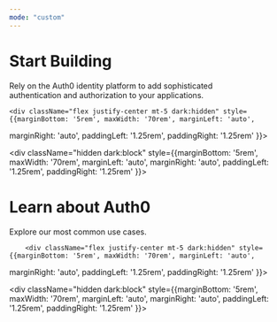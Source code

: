 ```yaml
---
mode: "custom"
---
```



<BgImage/>
<div className="gap-5 flex justify-center p-6">
  <div className="w-[min(860px,90vw)] text-center px-6 py-12">
    <h1 className="mb-5 font-inter text-5xl text-center text-gray-900 dark:text-white">Start Building</h1>
    <p className="mt-4 mb-10 font-inter font-normal text-body-l leading-body-l tracking-body-l text-center text-gray-600 max-w-2xl mx-auto dark:text-white">
      Rely on the Auth0 identity platform to add sophisticated <br /> authentication and authorization to your applications.
    </p>

    <div className="flex justify-center mt-5 dark:hidden" style={{marginBottom: '5rem', maxWidth: '70rem', marginLeft: 'auto',
marginRight: 'auto', paddingLeft: '1.25rem',
paddingRight: '1.25rem' }}>
      <Columns cols={4}>
        <HeroCard title="Native/Mobile App" img="https://mintlify-assets.b-cdn.net/auth0/light-mobile.svg" description="Mobile or Desktop app that runs natively on a device" example="e.g., iOS, Android" href="#" />
        <HeroCard title="Single Page App" img="https://mintlify-assets.b-cdn.net/auth0/light-single.svg" description="JavaScript web app that runs in the browser" example="e.g., React, Vue" href="#" />
        <HeroCard title="Regular Web App" img="https://mintlify-assets.b-cdn.net/auth0/light-reg.svg" description="Traditional web app that runs on the server" example="e.g., React, Vue" href="#" />
        <HeroCard title="Backend/API" img="https://mintlify-assets.b-cdn.net/auth0/light-backend.svg" description="An API or service protected by Auth0" example="e.g., Node.js, Python" href="#" />
      </Columns>
    </div>
    <div className="hidden dark:block" style={{marginBottom: '5rem', maxWidth: '70rem', marginLeft: 'auto',
marginRight: 'auto', paddingLeft: '1.25rem',
paddingRight: '1.25rem' }}>
      <Columns cols={4}>
        <HeroCard title="Native/Mobile App" img="https://mintlify-assets.b-cdn.net/auth0/dark-mobile.svg" description="Mobile or Desktop app that runs natively on a device" example="e.g., iOS, Android" href="#" />
        <HeroCard title="Single Page App" img="https://mintlify-assets.b-cdn.net/auth0/dark-single.svg" description="JavaScript web app that runs in the browser" example="e.g., React, Vue" href="#" />
        <HeroCard title="Regular Web App" img="https://mintlify-assets.b-cdn.net/auth0/dark-reg.svg" description="Traditional web app that runs on the server" example="e.g., React, Vue" href="#" />
        <HeroCard title="Backend/API" img="https://mintlify-assets.b-cdn.net/auth0/dark-backend.svg" description="An API or service protected by Auth0" example="e.g., Node.js, Python" href="#" />
      </Columns>
    </div>
  </div>
</div>
<div style={{height: '2px', width: '100%', background: 'linear-gradient(to right, var(--dash-color, #ccc) 50%, transparent 50%)', backgroundSize: '16px 2px', margin: '20px 0', marginBottom: '1rem', maxWidth: '70rem', marginLeft: 'auto',
marginRight: 'auto', paddingLeft: '1.25rem',
paddingRight: '1.25rem' }} />

<div className="gap-5 flex justify-center p-6 ">
      <div className="w-[min(860px,90vw)] text-center px-6 py-12">
        <h1 className="mb-5 font-inter text-2xl text-center text-gray-900 dark:text-white">Learn about Auth0</h1>
        <p className="mt-4 mb-10 font-inter font-normal text-body-l leading-body-l tracking-body-l text-center text-gray-600 max-w-2xl mx-auto dark:text-white">
          Explore our most common use cases.
        </p>

        <div className="flex justify-center mt-5 dark:hidden" style={{marginBottom: '5rem', maxWidth: '70rem', marginLeft: 'auto',
  marginRight: 'auto', paddingLeft: '1.25rem',
  paddingRight: '1.25rem' }}>
          <Columns cols={2}>
            <UseCaseCard title="Get Started" img="https://mintlify-assets.b-cdn.net/auth0/bolt-light.svg" description="Learn the basics and begin building your authentication solution." href="/get-started" />
            <UseCaseCard title="Authenticate" img="https://mintlify-assets.b-cdn.net/auth0/lock-light.svg" description="Define how your applications and APIs verify the identity of a user or device."  href="/authenticate" />
            <UseCaseCard title="Manage Users" img="https://mintlify-assets.b-cdn.net/auth0/users-light.svg" description="Store and manage custom details about your users." href="/manage-users" />
            <UseCaseCard title="Customize" img="https://mintlify-assets.b-cdn.net/auth0/custom-light.svg" description="Customize Auth0 using your own branding and extend our functionality to solve your unique identity needs." href="/customize" />
            <UseCaseCard title="Secure" img="https://mintlify-assets.b-cdn.net/auth0/shield-light.svg" description="Add multi-factor authentication and defend your application from bots, suspicious IPs, and password breaches." href="/secure" />
            <UseCaseCard title="Deploy & Monitor" img="https://mintlify-assets.b-cdn.net/auth0/deploy-light.svg" description="Deploy Auth0 for your applications and monitor system health and events." href="/deploy-and-monitor" />
            <UseCaseCard title="Troubleshoot" img="https://mintlify-assets.b-cdn.net/auth0/tube-light.svg" description="Troubleshoot challenges, learn about Auth0’s different levels of support, and get help." href="/troubleshoot" />
          </Columns>
        </div>
        <div className="hidden dark:block" style={{marginBottom: '5rem', maxWidth: '70rem', marginLeft: 'auto',
  marginRight: 'auto', paddingLeft: '1.25rem',
  paddingRight: '1.25rem' }}>
          <Columns cols={2}>
            <UseCaseCard title="Get Started" img="https://mintlify-assets.b-cdn.net/auth0/bolt-dark.svg" description="Learn the basics and begin building your authentication solution." href="/get-started" />
            <UseCaseCard title="Authenticate" img="https://mintlify-assets.b-cdn.net/auth0/lock-dark.svg" description="Define how your applications and APIs verify the identity of a user or device."  href="/authenticate" />
            <UseCaseCard title="Manage Users" img="https://mintlify-assets.b-cdn.net/auth0/users-dark.svg" description="Store and manage custom details about your users." href="/manage-users" />
            <UseCaseCard title="Customize" img="https://mintlify-assets.b-cdn.net/auth0/custom-dark.svg" description="Customize Auth0 using your own branding and extend our functionality to solve your unique identity needs." href="/customize" />
            <UseCaseCard title="Secure" img="https://mintlify-assets.b-cdn.net/auth0/shield-dark.svg" description="Add multi-factor authentication and defend your application from bots, suspicious IPs, and password breaches." href="/secure" />
            <UseCaseCard title="Deploy & Monitor" img="https://mintlify-assets.b-cdn.net/auth0/deploy-dark.svg" description="Deploy Auth0 for your applications and monitor system health and events." href="/deploy-and-monitor" />
            <UseCaseCard title="Troubleshoot" img="https://mintlify-assets.b-cdn.net/auth0/tube-dark.svg" description="Troubleshoot challenges, learn about Auth0’s different levels of support, and get help." href="/troubleshoot" />
          </Columns>
        </div>
      </div>
</div>